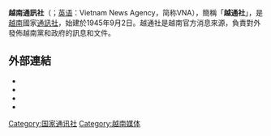 {{Vietnamese|
 | title=越南通訊社
 | han-nom=通訊社越南
 | chuquocngu=Thông tấn xã Việt Nam
}}

'''越南通訊社'''（{{vie|v=Thông tấn xã Việt Nam|hn=通訊社越南|f=h}}；[[英语|英语]]：Vietnam News Agency，简称VNA），簡稱「'''越通社'''」，是[[越南|越南]]國家[[通訊社|通訊社]]，始建於1945年9月2日。越通社是越南官方消息來源，負責對外發佈越南黨和政府的訊息和文件。

== 外部連結 ==
*{{Official website|https://zh.vietnamplus.vn}}
*{{Facebook|VietnamPlus}}{{vi}}
*{{Facebook|VNAChinese}}{{zh-cn}}
*{{YouTube|custom=BaoVietnamPlus}}{{vi}}

{{Government of Vietnam|state=collapsed}}

[[Category:国家通讯社|Category:国家通讯社]]
[[Category:越南媒体|Category:越南媒体]]